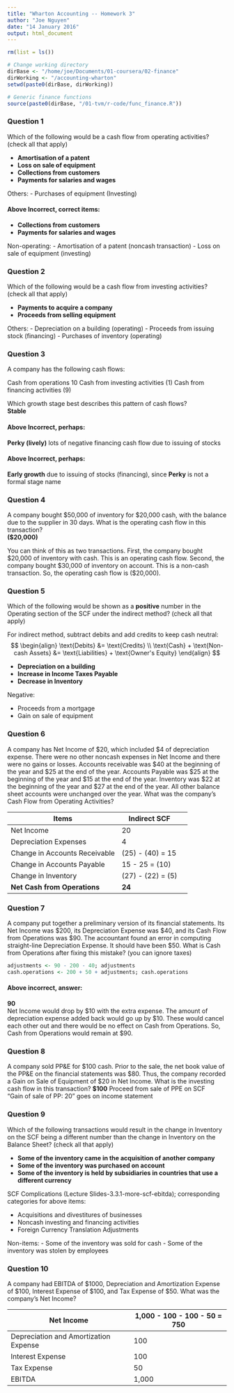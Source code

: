 ```yaml
---
title: "Wharton Accounting -- Homework 3"
author: "Joe Nguyen"
date: "14 January 2016"
output: html_document
---
```


```r
rm(list = ls())

# Change working directory
dirBase <- "/home/joe/Documents/01-coursera/02-finance"
dirWorking <- "/accounting-wharton"
setwd(paste0(dirBase, dirWorking))

# Generic finance functions
source(paste0(dirBase, "/01-tvm/r-code/func_finance.R"))
```


### Question 1
Which of the following would be a cash flow from operating activities? (check all that apply)  

- **Amortisation of a patent**
- **Loss on sale of equipment**
- **Collections from customers**
- **Payments for salaries and wages**

Others:
- Purchases of equipment (Investing)

#### Above Incorrect, correct items:
- **Collections from customers**
- **Payments for salaries and wages**

Non-operating:
- Amortisation of a patent (noncash transaction)
- Loss on sale of equipment (investing)


### Question 2
Which of the following would be a cash flow from investing activities? (check all that apply)  

- **Payments to acquire a company**
- **Proceeds from selling equipment**

Others:
- Depreciation on a building (operating)
- Proceeds from issuing stock (financing)
- Purchases of inventory (operating)


### Question 3
A company has the following cash flows:

Cash from operations 10
Cash from investing activities (1)
Cash from financing activities (9)

Which growth stage best describes this pattern of cash flows?  
**Stable**

#### Above Incorrect, perhaps:
**Perky (lively)** lots of negative financing cash flow due to issuing of stocks

#### Above Incorrect, perhaps:
**Early growth** due to issuing of stocks (financing), since **Perky** is not a formal stage name


### Question 4
A company bought $50,000 of inventory for $20,000 cash, with the balance due to the supplier in 30 days. What is the operating cash flow in this transaction?  
**($20,000)**

You can think of this as two transactions. First, the company bought $20,000 of inventory with cash. This is an operating cash flow. Second, the company bought $30,000 of inventory on account. This is a non-cash transaction. So, the operating cash flow is ($20,000).


### Question 5
Which of the following would be shown as a **positive** number in the Operating section of the SCF under the indirect method? (check all that apply)  

For indirect method, subtract debits and add credits to keep cash neutral:
$$
\begin{align}
\text{Debits} &= \text{Credits} \\
\text{Cash} + \text{Non-cash Assets} &= \text{Liabilities} + \text{Owner's Equity}
\end{align}
$$

- **Depreciation on a building**
- **Increase in Income Taxes Payable**
- **Decrease in Inventory**

Negative:

- Proceeds from a mortgage
- Gain on sale of equipment


### Question 6
A company has Net Income of $20, which included $4 of depreciation expense. There were no other noncash expenses in Net Income and there were no gains or losses. Accounts receivable was $40 at the beginning of the year and $25 at the end of the year. Accounts Payable was $25 at the beginning of the year and $15 at the end of the year. Inventory was $22 at the beginning of the year and $27 at the end of the year. All other balance sheet accounts were unchanged over the year. What was the company’s Cash Flow from Operating Activities?

| Items | Indirect SCF |
| --- | --- | --- |
| Net Income | 20 |
| Depreciation Expenses | 4 |
| Change in Accounts Receivable | (25) - (40) = 15 |
| Change in Accounts Payable | 15 - 25 = (10) |
| Change in Inventory | (27) - (22) = (5) |
| **Net Cash from Operations** | **24** |


### Question 7
A company put together a preliminary version of its financial statements. Its Net Income was $200, its Depreciation Expense was $40, and its Cash Flow from Operations was $90. The accountant found an error in computing straight-line Depreciation Expense. It should have been $50. What is Cash from Operations after fixing this mistake? (you can ignore taxes)

```r
adjustments <- 90 - 200 - 40; adjustments
cash.operations <- 200 + 50 + adjustments; cash.operations
```


#### Above incorrect, answer:
**90**  
Net Income would drop by $10 with the extra expense. The amount of depreciation expense added back would go up by $10. These would cancel each other out and there would be no effect on Cash from Operations. So, Cash from Operations would remain at $90. 


### Question 8
A company sold PP&E for $100 cash. Prior to the sale, the net book value of the PP&E on the financial statements was $80. Thus, the company recorded a Gain on Sale of Equipment of $20 in Net Income. What is the investing cash flow in this transaction?
**$100** Proceed from sale of PPE on SCF  
"Gain of sale of PP: 20" goes on income statement


### Question 9
Which of the following transactions would result in the change in Inventory on the SCF being a different number than the change in Inventory on the Balance Sheet? (check all that apply)

- **Some of the inventory came in the acquisition of another company**
- **Some of the inventory was purchased on account**
- **Some of the inventory is held by subsidiaries in countries that use a different currency**

SCF Complications (Lecture Slides-3.3.1-more-scf-ebitda); corresponding categories for above items:

- Acquisitions and divestitures of businesses
- Noncash investing and financing activities
- Foreign Currency Translation Adjustments

Non-items:
- Some of the inventory was sold for cash
- Some of the inventory was stolen by employees


### Question 10
A company had EBITDA of $1000, Depreciation and Amortization Expense of $100, Interest Expense of $100, and Tax Expense of $50. What was the company’s Net Income?

| Net Income | 1,000 - 100 - 100 - 50 = **750** |
| --- | --- |
| Depreciation and Amortization Expense | 100 |
| Interest Expense | 100 | 
| Tax Expense | 50 |
| EBITDA | 1,000 |

